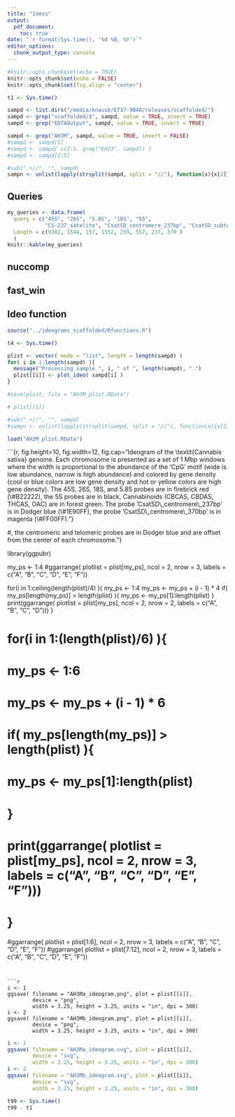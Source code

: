 ```yaml
---
title: "Ideos"
output: 
  pdf_document:
    toc: true
date: "`r format(Sys.time(), '%d %B, %Y')`"
editor_options: 
  chunk_output_type: console
---
```



```r
#knitr::opts_chunk$set(echo = TRUE)
knitr::opts_chunk$set(echo = FALSE)
knitr::opts_chunk$set(fig.align = "center")
```


```r
t1 <- Sys.time()
```


```r
sampd <- list.dirs("/media/knausb/E737-9B48/releases/scaffolded/")
sampd <- grep("scaffolded/$", sampd, value = TRUE, invert = TRUE)
sampd <- grep("EDTAOutput", sampd, value = TRUE, invert = TRUE)

sampd <- grep("AH3M", sampd, value = TRUE, invert = FALSE)
#sampd <- sampd[1]
#sampd <- sampd[ c(2:5, grep("EH23", sampd)) ]
#sampd <- sampd[2:5]

#sub(".+//", "", sampd)
sampn <- unlist(lapply(strsplit(sampd, split = "//"), function(x){x[2]}))
```


## Queries


```r
my_queries <- data.frame( 
  query = c("45S", "26S", "5.8S", "18S", "5S", 
            "CS-237_satelite", "CsatSD_centromere_237bp", "CsatSD_subtelomere_370bp"),
  Length = c(9382, 1544, 157, 1552, 259, 557, 237, 370 )
  )
knitr::kable(my_queries)
```



## nuccomp
## fast_win
## Ideo function

```r
source("../ideograms_scaffolded/Rfunctions.R")
```





```r
t4 <- Sys.time()

plist <- vector( mode = "list", length = length(sampd) )
for( i in 1:length(sampd) ){
  message("Processing sample ", i, " of ", length(sampd), ".")
  plist[[i]] <- plot_ideo( sampd[i] )
}

#save(plist, file = "AH3M_plist.RData")

# plist[[1]]

#sub(".+//", "", sampd)
#sampn <- unlist(lapply(strsplit(sampd, split = "//"), function(x){x[2]}))
```



```r
load("AH3M_plist.RData")
```



```{r, fig.height=10, fig.width=12, fig.cap="Ideogram of the \\textit{Cannabis sativa} genome. Each chromosome is presented as a set of 1 Mbp windows where the width is proportional to the abundance of the 'CpG' motif (wide is low abundance, narrow is high abundance) and colored by gene density (cool or blue colors are low gene density and hot or yellow colors are high gene density).  The 45S, 26S, 18S, and 5.8S probes are in firebrick red (\\#B22222), the 5S probes are in black, Cannabinoids (CBCAS, CBDAS, THCAS, OAC) are in forest green. The probe 'CsatSD\\_centromere\\_237bp' is in Dodger blue  (\\#1E90FF), the probe 'CsatSD\\_centromere\\_370bp' is in magenta (\\#FF00FF)."}

#, the centromeric and telomeric probes are in Dodger blue and are offset from the center of each chromosome."}

library(ggpubr)

my_ps <- 1:4
#ggarrange( plotlist = plist[my_ps], ncol = 2, nrow = 3, labels = c("A", "B", "C", "D", "E", "F"))


for(i in 1:ceiling(length(plist)/4) ){
  my_ps <- 1:4
  my_ps <- my_ps + (i - 1) * 4
  if( my_ps[length(my_ps)] > length(plist) ){
    my_ps <- my_ps[1]:length(plist)
  }
  print(ggarrange( plotlist = plist[my_ps], ncol = 2, nrow = 2,
                   labels = c("A", "B", "C", "D")))
}


# for(i in 1:(length(plist)/6) ){
#   my_ps <- 1:6
#   my_ps <- my_ps + (i - 1) * 6
#   if( my_ps[length(my_ps)] > length(plist) ){
#     my_ps <- my_ps[1]:length(plist)
#   }
#   print(ggarrange( plotlist = plist[my_ps], ncol = 2, nrow = 3, labels = c("A", "B", "C", "D", "E", "F")))
# }



#ggarrange( plotlist = plist[1:6], ncol = 2, nrow = 3, labels = c("A", "B", "C", "D", "E", "F"))
#ggarrange( plotlist = plist[7:12], ncol = 2, nrow = 3, labels = c("A", "B", "C", "D", "E", "F"))


```


```r
i <- 1
ggsave( filename = "AH3Ma_ideogram.png", plot = plist[[i]],
        device = "png",
        width = 3.25, height = 3.25, units = "in", dpi = 300)
i <- 2
ggsave( filename = "AH3Mb_ideogram.png", plot = plist[[i]],
        device = "png",
        width = 3.25, height = 3.25, units = "in", dpi = 300)
```


```r
i <- 1
ggsave( filename = "AH3Ma_ideogram.svg", plot = plist[[i]],
        device = "svg",
        width = 3.25, height = 3.25, units = "in", dpi = 300)
i <- 2
ggsave( filename = "AH3Mb_ideogram.svg", plot = plist[[i]],
        device = "svg",
        width = 3.25, height = 3.25, units = "in", dpi = 300)
```



```r
t99 <- Sys.time()
t99 - t1

```
